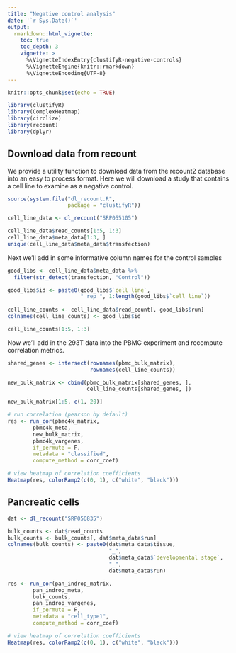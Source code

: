 ```yaml
---
title: "Negative control analysis"
date: '`r Sys.Date()`'
output:
  rmarkdown::html_vignette:
    toc: true
    toc_depth: 3
    vignette: >
      %\VignetteIndexEntry{clustifyR-negative-controls}
      %\VignetteEngine{knitr::rmarkdown}
      %\VignetteEncoding{UTF-8}
---
```


```r
knitr::opts_chunk$set(echo = TRUE)
```


```r
library(clustifyR)
library(ComplexHeatmap)
library(circlize)
library(recount)
library(dplyr)
```

## Download data from recount

We provide a utility function to download data from the recount2 database into an easy to process format. Here we will download a study that contains a cell line to examine as a negative control. 

```r
source(system.file("dl_recount.R", 
                   package = "clustifyR"))

cell_line_data <- dl_recount("SRP055105")

cell_line_data$read_counts[1:5, 1:3]
cell_line_data$meta_data[1:3, ]
unique(cell_line_data$meta_data$transfection)
```

Next we'll add in some informative column names for the control samples

```r
good_libs <- cell_line_data$meta_data %>% 
  filter(str_detect(transfection, "Control"))

good_libs$id <- paste0(good_libs$`cell line`, 
                       " rep ", 1:length(good_libs$`cell line`))
  
cell_line_counts <- cell_line_data$read_count[, good_libs$run] 
colnames(cell_line_counts) <- good_libs$id

cell_line_counts[1:5, 1:3]
```

Now we'll add in the 293T data into the PBMC experiment and recompute correlation metrics. 

```r
shared_genes <- intersect(rownames(pbmc_bulk_matrix),
                          rownames(cell_line_counts))

new_bulk_matrix <- cbind(pbmc_bulk_matrix[shared_genes, ],
                         cell_line_counts[shared_genes, ])

new_bulk_matrix[1:5, c(1, 20)]
```


```r
# run correlation (pearson by default)
res <- run_cor(pbmc4k_matrix,
        pbmc4k_meta,
        new_bulk_matrix,
        pbmc4k_vargenes,
        if_permute = F,
        metadata = "classified",
        compute_method = corr_coef)

# view heatmap of correlation coefficients
Heatmap(res, colorRamp2(c(0, 1), c("white", "black")))
```


## Pancreatic cells

```r
dat <- dl_recount("SRP056835")

bulk_counts <- dat$read_counts
bulk_counts <- bulk_counts[, dat$meta_data$run]
colnames(bulk_counts) <- paste0(dat$meta_data$tissue, 
                                "_",
                                dat$meta_data$`developmental stage`,
                                "_",
                                dat$meta_data$run)

res <- run_cor(pan_indrop_matrix,
        pan_indrop_meta,
        bulk_counts,
        pan_indrop_vargenes,
        if_permute = F,
        metadata = "cell_type1",
        compute_method = corr_coef)

# view heatmap of correlation coefficients
Heatmap(res, colorRamp2(c(0, 1), c("white", "black")))
```
